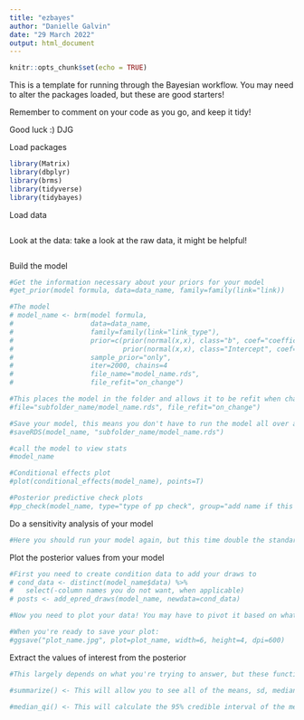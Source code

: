 ```yaml
---
title: "ezbayes"
author: "Danielle Galvin"
date: "29 March 2022"
output: html_document
---
```


```r
knitr::opts_chunk$set(echo = TRUE)
```

This is a template for running through the Bayesian workflow. You may need to alter the packages loaded, but these are good starters!

Remember to comment on your code as you go, and keep it tidy!

Good luck :)
DJG

Load packages
```r
library(Matrix)
library(dbplyr)
library(brms)
library(tidyverse)
library(tidybayes)
```

Load data
```r

```

Look at the data: take a look at the raw data, it might be helpful!
```r

```

Build the model
```r
#Get the information necessary about your priors for your model
#get_prior(model formula, data=data_name, family=family(link="link))

#The model
# model_name <- brm(model formula,
#                   data=data_name,
#                   family=family(link="link_type"),
#                   prior=c(prior(normal(x,x), class="b", coef="coefficient"),
#                           prior(normal(x,x), class="Intercept", coef="coefficient")),
#                   sample_prior="only",
#                   iter=2000, chains=4
#                   file_name="model_name.rds",
#                   file_refit="on_change")

#This places the model in the folder and allows it to be refit when changes are made to the MODEL (if you change data, you need to remove the file_refit from the model itself)
#file="subfolder_name/model_name.rds", file_refit="on_change")

#Save your model, this means you don't have to run the model all over again when you come back to your analysis UNLESS you want to make changes
#saveRDS(model_name, "subfolder_name/model_name.rds")

#call the model to view stats
#model_name

#Conditional effects plot
#plot(conditional_effects(model_name), points=T)

#Posterior predictive check plots
#pp_check(model_name, type="type of pp check", group="add name if this is applicable based on type")
```

Do a sensitivity analysis of your model
```r
#Here you should run your model again, but this time double the standard deviations of your priors. Visually inspect the graphs, are they different or the same? If they are different, make sure your priors are well justified!
```

Plot the posterior values from your model
```r
#First you need to create condition data to add your draws to
# cond_data <- distinct(model_name$data) %>% 
#   select(-column names you do not want, when applicable)
# posts <- add_epred_draws(model_name, newdata=cond_data)

#Now you need to plot your data! You may have to pivot it based on what you want to do, but visualize that gorgeous analysis here:

#When you're ready to save your plot:
#ggsave("plot_name.jpg", plot=plot_name, width=6, height=4, dpi=600)
```

Extract the values of interest from the posterior
```r
#This largely depends on what you're trying to answer, but these functions may be useful:

#summarize() <- This will allow you to see all of the means, sd, medians, etc. for your data by your different categories.You can also calculate the probability of the difference between variables by using summarize(higher=sum(variable_difference_name>0)/nrow(.))

#median_qi() <- This will calculate the 95% credible interval of the median (can also do mean with mean_qi) for your variable of interest.
```
